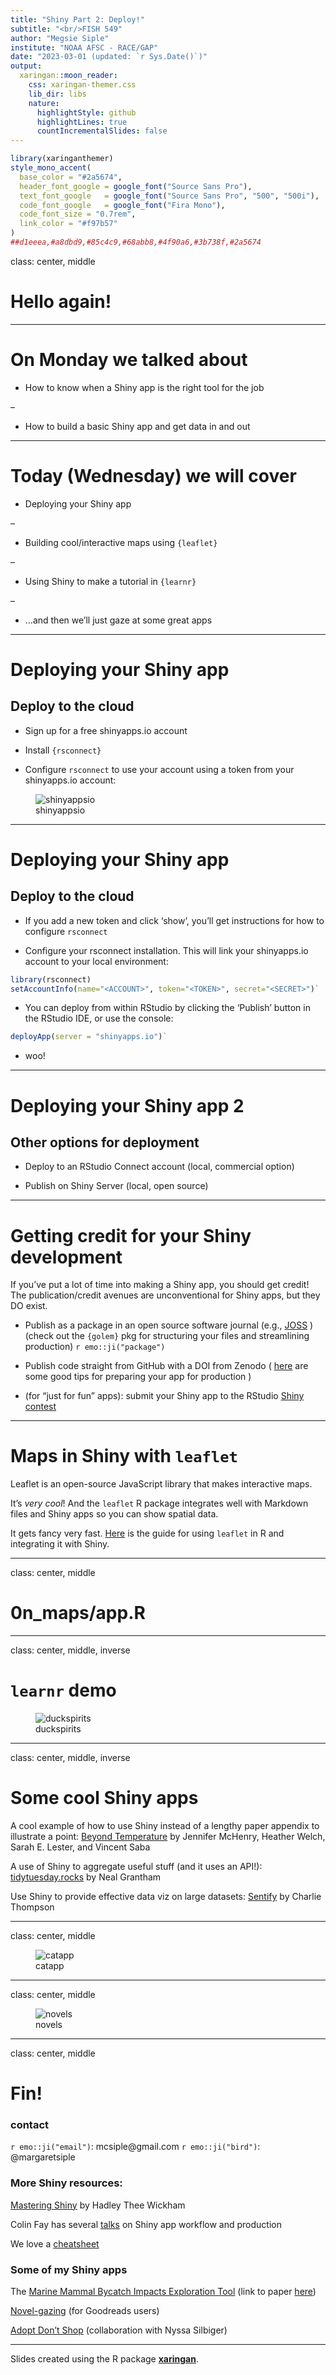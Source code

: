 ```yaml
---
title: "Shiny Part 2: Deploy!"
subtitle: "<br/>FISH 549"
author: "Megsie Siple"
institute: "NOAA AFSC - RACE/GAP"
date: "2023-03-01 (updated: `r Sys.Date()`)"
output:
  xaringan::moon_reader:
    css: xaringan-themer.css
    lib_dir: libs
    nature:
      highlightStyle: github
      highlightLines: true
      countIncrementalSlides: false
---
```



```r
library(xaringanthemer)
style_mono_accent(
  base_color = "#2a5674",
  header_font_google = google_font("Source Sans Pro"),
  text_font_google   = google_font("Source Sans Pro", "500", "500i"),
  code_font_google   = google_font("Fira Mono"),
  code_font_size = "0.7rem",
  link_color = "#f97b57"
)
##d1eeea,#a8dbd9,#85c4c9,#68abb8,#4f90a6,#3b738f,#2a5674
```

class: center, middle

# Hello again! 

---

# On Monday we talked about

- How to know when a Shiny app is the right tool for the job

--

- How to build a basic Shiny app and get data in and out


---

# Today (Wednesday) we will cover

- Deploying your Shiny app

--

- Building cool/interactive maps using `{leaflet}`

--

- Using Shiny to make a tutorial in `{learnr}`

--

- ...and then we'll just gaze at some great apps


---

# Deploying your Shiny app

## Deploy to the cloud
- Sign up for a free shinyapps.io account

- Install `{rsconnect}` 

- Configure `rsconnect` to use your account using a token from your shinyapps.io account:

![shinyappsio](img/shinyappsio.png)

---

# Deploying your Shiny app

## Deploy to the cloud
- If you add a new token and click 'show', you'll get instructions for how to configure `rsconnect` 

- Configure your rsconnect installation. This will link your shinyapps.io account to your local environment:

```r
library(rsconnect)
setAccountInfo(name="<ACCOUNT>", token="<TOKEN>", secret="<SECRET>")`
```

- You can deploy from within RStudio by clicking the 'Publish' button in the RStudio IDE, or use the console:

```r
deployApp(server = "shinyapps.io")`
```

- woo!

---

# Deploying your Shiny app 2

## Other options for deployment

- Deploy to an RStudio Connect account (local, commercial option)

- Publish on Shiny Server (local, open source)

---

# Getting credit for your Shiny development

If you've put a lot of time into making a Shiny app, you should get credit! 
The publication/credit avenues are unconventional for Shiny apps, but they DO exist.

- Publish as a package in an open source software journal (e.g., [JOSS](https://joss.theoj.org/) ) (check out the `{golem}` pkg for structuring your files and streamlining production) `r emo::ji("package")`

- Publish code straight from GitHub with a DOI from Zenodo ( [here](https://www.rinproduction.com/en/posts/005-8-tips-for-a-production-ready-shiny-application/) are some good tips for preparing your app for production )

- (for "just for fun" apps): submit your Shiny app to the RStudio [Shiny contest](https://community.rstudio.com/t/shiny-contest-2020-is-here/51002)
<!-- see if you can get some data on citation rates for JOSS vs zenodo github entry -->

---

# Maps in Shiny with `leaflet`

Leaflet is an open-source JavaScript library that makes interactive maps.

It's *very cool*! And the `leaflet` R package integrates well with Markdown files and Shiny apps so you can show spatial data.

It gets fancy very fast. [Here](https://rstudio.github.io/leaflet/) is the guide for using `leaflet` in R and integrating it with Shiny.

---

class: center, middle

# 0n_maps/app.R


---

class: center, middle, inverse

# `learnr` demo

![duckspirits](https://i.gifer.com/SLcP.gif)

---

class: center, middle, inverse

# Some cool Shiny apps

A cool example of how to use Shiny instead of a lengthy paper appendix to illustrate a point: [Beyond Temperature](https://heatherwelch.shinyapps.io/beyond_temperature/) by Jennifer McHenry, Heather Welch, Sarah E. Lester, and Vincent Saba

A use of Shiny to aggregate useful stuff (and it uses an API!): [tidytuesday.rocks](https://nsgrantham.shinyapps.io/tidytuesdayrocks/) by Neal Grantham

Use Shiny to provide effective data viz on large datasets: [Sentify](https://rcharlie.shinyapps.io/sentify/) by Charlie Thompson

---

class: center, middle

![catapp](img/catapp.gif)

---

class: center, middle

![novels](img/novels.png)

---

class: center, middle

# Fin!

### contact

`r emo::ji("email")`: mcsiple@gmail.com
`r emo::ji("bird")`: @margaretsiple

### **More Shiny resources:**

[Mastering Shiny](https://mastering-shiny.org/) by Hadley Thee Wickham 

Colin Fay has several [talks](https://colinfay.me/talks-publications/) on Shiny app workflow and production

We love a [cheatsheet](https://shiny.rstudio.com/images/shiny-cheatsheet.pdf)


### Some of my Shiny apps

The [Marine Mammal Bycatch Impacts Exploration Tool](https://msiple.shinyapps.io/mmrefpoints/) (link to paper [here](https://joss.theoj.org/papers/10.21105/joss.03888))

[Novel-gazing](https://msiple.shinyapps.io/NovelGazingApp/) (for Goodreads users) 

[Adopt Don't Shop](https://nsilbiger.shinyapps.io/AdoptDontShop/) (collaboration with Nyssa Silbiger)

***

Slides created using the R package [**xaringan**](https://github.com/yihui/xaringan).
